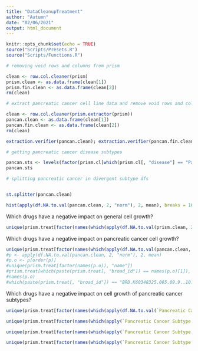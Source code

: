 ```yaml
---
title: "DataCleanupTreatment"
author: "Autumn"
date: "02/06/2021"
output: html_document
---
```


```r
knitr::opts_chunk$set(echo = TRUE)
source("Scripts/Presets.R")
source("Scripts/Functions.R")
```


```r
# removing void rows and columns from prism

clean <- row.col.cleaner(prism)
prism.clean <- as.data.frame(clean[1])
prism.fin.clean <- as.data.frame(clean[2])
rm(clean)
```


```r
# extract pancreatic cancer cell line data and remove void rows and columns 

clean <- row.col.cleaner(prism.extractor(prism))
pancan.clean <- as.data.frame(clean[1])
pancan.fin.clean <- as.data.frame(clean[2])
rm(clean)

extraction.verifier(pancan.clean); extraction.verifier(pancan.fin.clean)
```


```r
# getting pancreatic cancer disease subtypes

pancan.sts <- levels(factor(prism.cl[which(prism.cl[, "disease"] == "Pancreatic Cancer"), "disease_subtype"]))
pancan.sts

# splitting pancreatic cancer in divergent subtype dfs 



```


```r
st.splitter(pancan.clean)
```


```r
hist(apply(df.NA.to.val(pancan.clean, 2, "norm"), 2, mean), breaks = 10, main = "Histogram of Drug Efficacy across Pancreatic Cancer Cell Lines", xlab = "Mean Drug Effect")
```


Which drugs have a negative impact on general cell growth?

```r
unique(prism.treat[factor(names(which(apply(df.NA.to.val(prism.clean, 2, "norm"), 2, mean) < -6))), "name"])
```


Which drugs have a negative impact on pancreatic cancer cell growth?

```r
unique(prism.treat[factor(names(which(apply(df.NA.to.val(pancan.clean, 2, "norm"), 2, mean) < -6))), "name"])
#p <- apply(df.NA.to.val(pancan.clean, 2, "norm"), 2, mean)
#p.o <- p[order(p)]
#unique(prism.treat[factor(names(p.o)), "name"])
#prism.treat[which(paste(prism.treat[, "broad_id"]) == names(p.o)[1]), "name"]
#names(p.o)
#which(paste(prism.treat[, "broad_id"]) == "BRD.K60348325.065.09.9..10..HTS002")
```


Which drugs have a negative impact on cell growth of pancreatic cancer subtypes?

```r
unique(prism.treat[factor(names(which(apply(df.NA.to.val(`Pancreatic Cancer Subtype: Ductal Adenocarcinoma, exocrine`, 2, "norm"), 2, mean) < -6))), "name"])
```

```r
unique(prism.treat[factor(names(which(apply(`Pancreatic Cancer Subtype: Ductal Adenosquamous Carcinoma`[-which(is.na(`Pancreatic Cancer Subtype: Ductal Adenosquamous Carcinoma`))], 2, mean) < -6))), "name"])
```

```r
unique(prism.treat[factor(names(which(apply(`Pancreatic Cancer Subtype: Ductal Adenosquamous Carcinoma, exocrine`[-which(is.na(`Pancreatic Cancer Subtype: Ductal Adenosquamous Carcinoma, exocrine`))], 2, mean) < -6))), "name"])
```

```r
unique(prism.treat[factor(names(which(apply(`Pancreatic Cancer Subtype: Somatostatinoma`[-which(is.na(`Pancreatic Cancer Subtype: Somatostatinoma`))], 2, mean) < -6))), "name"])
```

